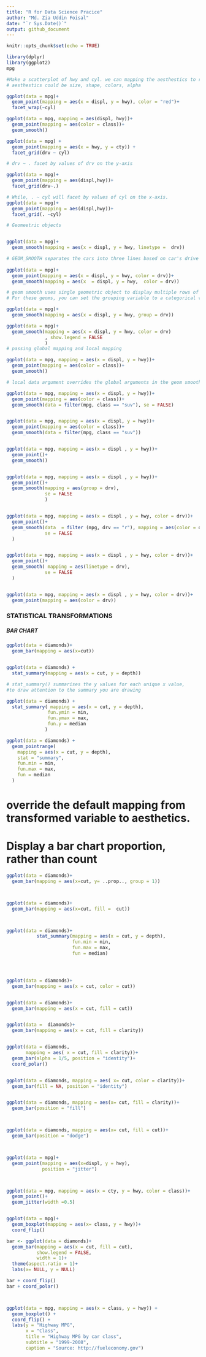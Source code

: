 ```yaml
---
title: "R for Data Science Pracice"
author: "Md. Zia Uddin Foisal"
date: "`r Sys.Date()`"
output: github_document
---
```


```r
knitr::opts_chunk$set(echo = TRUE)
```


```r
library(dplyr)
library(ggplot2)
mpg

#Make a scatterplot of hwy and cyl. we can mapping the aesthestics to reveal extra information
# aesthestics could be size, shape, colors, alpha

ggplot(data = mpg)+
  geom_point(mapping = aes(x = displ, y = hwy), color = "red")+
  facet_wrap(~cyl)

ggplot(data = mpg, mapping = aes(displ, hwy))+
  geom_point(mapping = aes(color = class))+
  geom_smooth()

```


```r
ggplot(data = mpg) +
  geom_point(mapping = aes(x = hwy, y = cty)) +
  facet_grid(drv ~ cyl)

# drv ~ . facet by values of drv on the y-axis

ggplot(data = mpg)+
  geom_point(mapping = aes(displ,hwy))+
  facet_grid(drv~.)

# While, . ~ cyl will facet by values of cyl on the x-axis.
ggplot(data = mpg)+
  geom_point(mapping = aes(displ,hwy))+
  facet_grid(. ~cyl)
```
```r



# Geomeetric objects


ggplot(data = mpg)+
  geom_smooth(mapping = aes(x = displ, y = hwy, linetype =  drv))

# GEOM_SMOOTH separates the cars into three lines based on car's drive train
 
ggplot(data = mpg)+
  geom_point(mapping = aes(x = displ, y = hwy, color = drv))+
  geom_smooth(mapping = aes(x  = displ, y = hwy,  color = drv))

# geom smooth uses single geometric object to display multiple rows of data 
# For these geoms, you can set the grouping variable to a categorical variable

ggplot(data = mpg)+
  geom_smooth(mapping = aes(x = displ, y = hwy, group = drv))

ggplot(data = mpg)+
  geom_smooth(mapping = aes(x = displ, y = hwy, color = drv)
              , show.legend = FALSE
              )
# passing global mapping and local mapping

ggplot(data = mpg, mapping = aes(x = displ, y = hwy))+
  geom_point(mapping = aes(color = class))+
  geom_smooth()

# local data argument overrides the global arguments in the geom smooth functions 

ggplot(data = mpg, mapping = aes(x = displ, y = hwy))+
  geom_point(mapping = aes(color = class))+
  geom_smooth(data = filter(mpg, class == "suv"), se = FALSE)


ggplot(data = mpg, mapping = aes(x = displ, y = hwy))+
  geom_point(mapping = aes(color = class))+
  geom_smooth(data = filter(mpg, class == "suv"))


ggplot(data = mpg, mapping = aes(x = displ , y = hwy))+
  geom_point()+
  geom_smooth()


ggplot(data = mpg, mapping = aes(x = displ , y = hwy))+
  geom_point()+
  geom_smooth(mapping = aes(group = drv),
              se = FALSE
              )


ggplot(data = mpg, mapping = aes(x = displ , y = hwy, color = drv))+
  geom_point()+
  geom_smooth(data  = filter (mpg, drv == "r"), mapping = aes(color = drv),
              se = FALSE
  )


ggplot(data = mpg, mapping = aes(x = displ , y = hwy, color = drv))+
  geom_point()+
  geom_smooth( mapping = aes(linetype = drv),
              se = FALSE
  )


ggplot(data = mpg, mapping = aes(x = displ , y = hwy, color = drv))+
  geom_point(mapping = aes(color = drv))
```



### STATISTICAL TRANSFORMATIONS 
##### BAR CHART 

```r
ggplot(data = diamonds)+
  geom_bar(mapping = aes(x=cut))


ggplot(data = diamonds) +
  stat_summary(mapping = aes(x = cut, y = depth))

# stat_summary() summarises the y values for each unique x value, 
#to draw attention to the summary you are drawing

ggplot(data = diamonds) +
  stat_summary( mapping = aes(x = cut, y = depth),
               fun.ymin = min,
               fun.ymax = max,
               fun.y = median
              )

ggplot(data = diamonds) +
  geom_pointrange(
    mapping = aes(x = cut, y = depth),
    stat = "summary",
    fun.min = min,
    fun.max = max,
    fun = median
  )
```



# override the default mapping from transformed variable to aesthetics.
# Display a bar chart proportion, rather than count

```r
ggplot(data = diamonds)+
  geom_bar(mapping = aes(x=cut, y= ..prop.., group = 1))



ggplot(data = diamonds)+
  geom_bar(mapping = aes(x=cut, fill =  cut))



ggplot(data = diamonds)+
           stat_summary(mapping = aes(x = cut, y = depth),
                        fun.min = min,
                        fun.max = max,
                        fun = median)




ggplot(data = diamonds)+
  geom_bar(mapping = aes(x = cut, color = cut))


ggplot(data = diamonds)+
  geom_bar(mapping = aes(x = cut, fill = cut))


ggplot(data =  diamonds)+
  geom_bar(mapping = aes(x = cut, fill = clarity))


ggplot(data = diamonds, 
       mapping = aes( x = cut, fill = clarity))+
  geom_bar(alpha = 1/5, position = "identity")+
  coord_polar()


ggplot(data = diamonds, mapping = aes( x= cut, color = clarity))+
  geom_bar(fill = NA, position = "identity")


ggplot(data = diamonds, mapping = aes(x= cut, fill = clarity))+
  geom_bar(position = "fill")



ggplot(data = diamonds, mapping = aes(x= cut, fill = cut))+
  geom_bar(position = "dodge")



ggplot(data = mpg)+
  geom_point(mapping = aes(x=displ, y = hwy),
             position = "jitter")



ggplot(data = mpg, mapping = aes(x = cty, y = hwy, color = class))+
  geom_point()+
  geom_jitter(width =0.5)


ggplot(data = mpg)+
  geom_boxplot(mapping = aes(x= class, y = hwy))+
  coord_flip()

bar <- ggplot(data = diamonds)+
  geom_bar(mapping = aes(x = cut, fill = cut),
           show.legend = FALSE,
           width = 1)+
  theme(aspect.ratio = 1)+
  labs(x= NULL, y = NULL)

bar + coord_flip()
bar + coord_polar()



ggplot(data = mpg, mapping = aes(x = class, y = hwy)) +
  geom_boxplot() +
  coord_flip() +
  labs(y = "Highway MPG",
       x = "Class",
       title = "Highway MPG by car class",
       subtitle = "1999-2008",
       caption = "Source: http://fueleconomy.gov")
```

